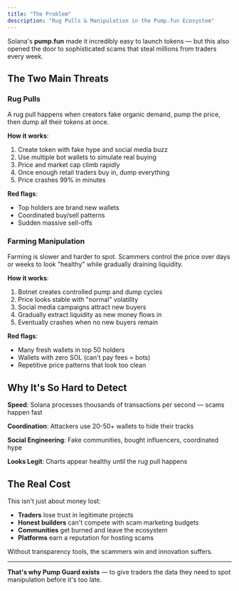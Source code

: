```yaml
---
title: "The Problem"
description: "Rug Pulls & Manipulation in the Pump.fun Ecosystem"
---
```


Solana's **pump.fun** made it incredibly easy to launch tokens — but this also opened the door to sophisticated scams that steal millions from traders every week.

## The Two Main Threats

### Rug Pulls

A rug pull happens when creators fake organic demand, pump the price, then dump all their tokens at once.

**How it works**:
1. Create token with fake hype and social media buzz
2. Use multiple bot wallets to simulate real buying
3. Price and market cap climb rapidly
4. Once enough retail traders buy in, dump everything
5. Price crashes 99% in minutes

**Red flags**:
- Top holders are brand new wallets
- Coordinated buy/sell patterns
- Sudden massive sell-offs

### Farming Manipulation

Farming is slower and harder to spot. Scammers control the price over days or weeks to look "healthy" while gradually draining liquidity.

**How it works**:
1. Botnet creates controlled pump and dump cycles
2. Price looks stable with "normal" volatility
3. Social media campaigns attract new buyers
4. Gradually extract liquidity as new money flows in
5. Eventually crashes when no new buyers remain

**Red flags**:
- Many fresh wallets in top 50 holders
- Wallets with zero SOL (can't pay fees = bots)
- Repetitive price patterns that look too clean

## Why It's So Hard to Detect

**Speed**: Solana processes thousands of transactions per second — scams happen fast

**Coordination**: Attackers use 20-50+ wallets to hide their tracks

**Social Engineering**: Fake communities, bought influencers, coordinated hype

**Looks Legit**: Charts appear healthy until the rug pull happens

## The Real Cost

This isn't just about money lost:

- **Traders** lose trust in legitimate projects
- **Honest builders** can't compete with scam marketing budgets
- **Communities** get burned and leave the ecosystem
- **Platforms** earn a reputation for hosting scams

Without transparency tools, the scammers win and innovation suffers.

---

**That's why Pump Guard exists** — to give traders the data they need to spot manipulation before it's too late.
